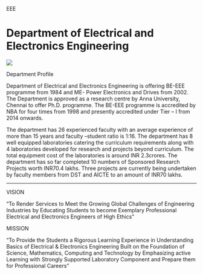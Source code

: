    EEE 

Department of Electrical and Electronics Engineering
====================================================

![](Images/eee.png)

Department Profile

Department of Electrical and Electronics Engineering is offering BE-EEE programme from 1984 and ME- Power Electronics and Drives from 2002. The Department is approved as a research centre by Anna University, Chennai to offer Ph.D. programme. The BE-EEE programme is accredited by NBA for four times from 1998 and presently accredited under Tier – I from 2014 onwards.

The department has 26 experienced faculty with an average experience of more than 15 years and faculty –student ratio is 1:16. The department has 8 well equipped laboratories catering the curriculum requirements along with 4 laboratories developed for research and projects beyond curriculum. The total equipment cost of the laboratories is around INR 2.3crores. The department has so far completed 10 numbers of Sponsored Research Projects worth INR70.4 lakhs. Three projects are currently being undertaken by faculty members from DST and AICTE to an amount of INR70 lakhs.

* * *


VISION


"To Render Services to Meet the Growing Global Challenges of Engineering Industries by Educating Students to become Exemplary Professional Electrical and Electronics Engineers of High Ethics"

MISSION

"To Provide the Students a Rigorous Learning Experience in Understanding Basics of Electrical & Electronics Engineering Built on the Foundation of Science, Mathematics, Computing and Technology by Emphasizing active Learning with Strongly Supported Laboratory Component and Prepare them for Professional Careers"